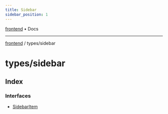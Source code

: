 ```yaml
---
title: Sidebar
sidebar_position: 1
---
```


[frontend](./sidebar/../..) • Docs

***

[frontend](./sidebar/../..) / types/sidebar

# types/sidebar

## Index

### Interfaces

- [SidebarItem](./sidebar/interfaces/SidebarItem)
